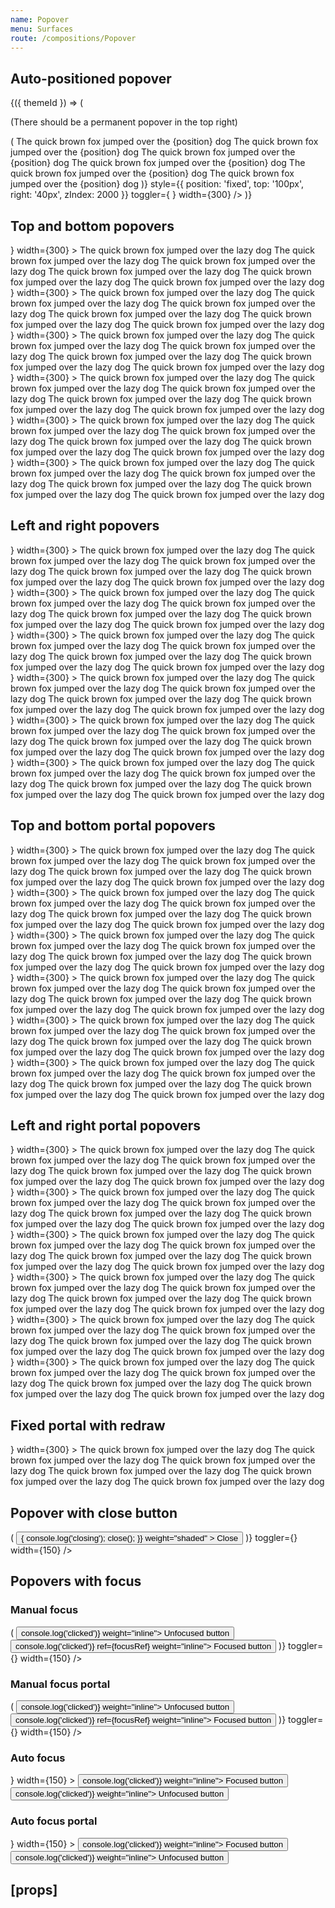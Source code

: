```yaml
---
name: Popover
menu: Surfaces
route: /compositions/Popover
---
```



<PageTitle src="compositions/Popover" title="Popover" />

## Auto-positioned popover

<Playground>
  <ThemeWrapper withThemeId>
    {({ themeId }) => (
      <React.Fragment>
        <p>(There should be a permanent popover in the top right)</p>
        <PortalPopover
          focusable
          initialVisible
          permanent
          height={80}
          layout="horizontal"
          offset={{ horizontal }}
          portal="fixed"
          renderChildren={({ position }) => (
            <Card full raised>
              <Paper contained scrollable color="accent-primary" container="popover" scrollbar="small">
                <Typography as="div" size="small" variants="line-height-comfy">
                  The quick brown fox jumped over the {position} dog The quick brown fox jumped over the {position} dog
                  The quick brown fox jumped over the {position} dog The quick brown fox jumped over the {position} dog
                  The quick brown fox jumped over the {position} dog The quick brown fox jumped over the {position} dog
                </Typography>
              </Paper>
            </Card>
          )}
          style={{ position: 'fixed', top: '100px', right: '40px', zIndex: 2000 }}
          toggler={
            <BlobbrIcon
              aria-label="BlobbrIcon"
              scale="3xlarge"
              style={{ color: themes[themeId]['color-accent-primary'] }}
            />
          }
          width={300}
        />
      </React.Fragment>
    )}
  </ThemeWrapper>
</Playground>

## Top and bottom popovers

<Playground>
  <ThemeWrapper>
    <Flex
      wrap
      alignContent="center"
      direction="row"
      justifyContent="space-between"
      style={{ margin: 'auto', height: '280px', width: '400px' }}
    >
      <div
        style={{
          display: 'flex',
          flexDirection: 'column',
          flex: 'none',
          width: '33%',
          margin: '8px 0',
          alignItems: 'flex-start',
        }}
      >
        <InlinePopover
          initialVisible
          height={80}
          offset={{ vertical }}
          position="top-left"
          toggler={<BlobbrIcon scale="3xlarge" />}
          width={300}
        >
          <Paper contained scrollable color="accent-primary" container="popover" scrollbar="small">
            <Typography as="div" size="small" variants="line-height-comfy">
              The quick brown fox jumped over the lazy dog The quick brown fox jumped over the lazy dog The quick brown
              fox jumped over the lazy dog The quick brown fox jumped over the lazy dog The quick brown fox jumped over
              the lazy dog The quick brown fox jumped over the lazy dog
            </Typography>
          </Paper>
        </InlinePopover>
      </div>
      <div
        style={{
          display: 'flex',
          flexDirection: 'column',
          flex: 'none',
          width: '33%',
          margin: '8px 0',
          alignItems: 'center',
        }}
      >
        <InlinePopover
          initialVisible
          height={80}
          offset={{ vertical }}
          position="top-center"
          toggler={<BlobbrIcon scale="3xlarge" />}
          width={300}
        >
          <Paper contained scrollable color="accent-primary" container="popover" scrollbar="small">
            <Typography as="div" size="small" variants="line-height-comfy">
              The quick brown fox jumped over the lazy dog The quick brown fox jumped over the lazy dog The quick brown
              fox jumped over the lazy dog The quick brown fox jumped over the lazy dog The quick brown fox jumped over
              the lazy dog The quick brown fox jumped over the lazy dog
            </Typography>
          </Paper>
        </InlinePopover>
      </div>
      <div
        style={{
          display: 'flex',
          flexDirection: 'column',
          flex: 'none',
          width: '33%',
          margin: '8px 0',
          alignItems: 'flex-end',
        }}
      >
        <InlinePopover
          initialVisible
          height={80}
          offset={{ vertical }}
          position="top-right"
          toggler={<BlobbrIcon scale="3xlarge" />}
          width={300}
        >
          <Paper contained scrollable color="accent-primary" container="popover" scrollbar="small">
            <Typography as="div" size="small" variants="line-height-comfy">
              The quick brown fox jumped over the lazy dog The quick brown fox jumped over the lazy dog The quick brown
              fox jumped over the lazy dog The quick brown fox jumped over the lazy dog The quick brown fox jumped over
              the lazy dog The quick brown fox jumped over the lazy dog
            </Typography>
          </Paper>
        </InlinePopover>
      </div>
      <div
        style={{
          display: 'flex',
          flexDirection: 'column',
          flex: 'none',
          width: '33%',
          margin: '8px 0',
          alignItems: 'flex-start',
        }}
      >
        <InlinePopover
          initialVisible
          height={80}
          offset={{ vertical }}
          position="bottom-left"
          toggler={<BlobbrIcon scale="3xlarge" />}
          width={300}
        >
          <Paper contained scrollable color="accent-primary" container="popover" scrollbar="small">
            <Typography as="div" size="small" variants="line-height-comfy">
              The quick brown fox jumped over the lazy dog The quick brown fox jumped over the lazy dog The quick brown
              fox jumped over the lazy dog The quick brown fox jumped over the lazy dog The quick brown fox jumped over
              the lazy dog The quick brown fox jumped over the lazy dog
            </Typography>
          </Paper>
        </InlinePopover>
      </div>
      <div
        style={{
          display: 'flex',
          flexDirection: 'column',
          flex: 'none',
          width: '33%',
          margin: '8px 0',
          alignItems: 'center',
        }}
      >
        <InlinePopover
          initialVisible
          height={80}
          offset={{ vertical }}
          position="bottom-center"
          toggler={<BlobbrIcon scale="3xlarge" />}
          width={300}
        >
          <Paper contained scrollable color="accent-primary" container="popover" scrollbar="small">
            <Typography as="div" size="small" variants="line-height-comfy">
              The quick brown fox jumped over the lazy dog The quick brown fox jumped over the lazy dog The quick brown
              fox jumped over the lazy dog The quick brown fox jumped over the lazy dog The quick brown fox jumped over
              the lazy dog The quick brown fox jumped over the lazy dog
            </Typography>
          </Paper>
        </InlinePopover>
      </div>
      <div
        style={{
          display: 'flex',
          flexDirection: 'column',
          flex: 'none',
          width: '33%',
          margin: '8px 0',
          alignItems: 'flex-end',
        }}
      >
        <InlinePopover
          initialVisible
          height={80}
          offset={{ vertical }}
          position="bottom-right"
          toggler={<BlobbrIcon scale="3xlarge" />}
          width={300}
        >
          <Paper contained scrollable color="accent-primary" container="popover" scrollbar="small">
            <Typography as="div" size="small" variants="line-height-comfy">
              The quick brown fox jumped over the lazy dog The quick brown fox jumped over the lazy dog The quick brown
              fox jumped over the lazy dog The quick brown fox jumped over the lazy dog The quick brown fox jumped over
              the lazy dog The quick brown fox jumped over the lazy dog
            </Typography>
          </Paper>
        </InlinePopover>
      </div>
    </Flex>
  </ThemeWrapper>
</Playground>

## Left and right popovers

<Playground>
  <ThemeWrapper>
    <Flex wrap alignContent="center" direction="column" justifyContent="space-between" style={{ height: '400px' }}>
      <div
        style={{
          display: 'flex',
          flexDirection: 'row',
          flex: 'none',
          height: '33%',
          margin: '0 8px',
          alignItems: 'flex-start',
        }}
      >
        <InlinePopover
          initialVisible
          offset={{ horizontal }}
          position="left-top"
          toggler={<BlobbrIcon scale="3xlarge" />}
          width={300}
        >
          <Paper color="accent-primary" container="popover">
            <Typography as="div" size="small" variants="line-height-comfy">
              The quick brown fox jumped over the lazy dog The quick brown fox jumped over the lazy dog The quick brown
              fox jumped over the lazy dog The quick brown fox jumped over the lazy dog The quick brown fox jumped over
              the lazy dog The quick brown fox jumped over the lazy dog
            </Typography>
          </Paper>
        </InlinePopover>
      </div>
      <div
        style={{
          display: 'flex',
          flexDirection: 'row',
          flex: 'none',
          height: '33%',
          margin: '0 8px',
          alignItems: 'center',
        }}
      >
        <InlinePopover
          initialVisible
          offset={{ horizontal }}
          position="left-center"
          toggler={<BlobbrIcon scale="3xlarge" />}
          width={300}
        >
          <Paper color="accent-primary" container="popover">
            <Typography as="div" size="small" variants="line-height-comfy">
              The quick brown fox jumped over the lazy dog The quick brown fox jumped over the lazy dog The quick brown
              fox jumped over the lazy dog The quick brown fox jumped over the lazy dog The quick brown fox jumped over
              the lazy dog The quick brown fox jumped over the lazy dog
            </Typography>
          </Paper>
        </InlinePopover>
      </div>
      <div
        style={{
          display: 'flex',
          flexDirection: 'row',
          flex: 'none',
          height: '33%',
          margin: '0 8px',
          alignItems: 'flex-end',
        }}
      >
        <InlinePopover
          initialVisible
          offset={{ horizontal }}
          position="left-bottom"
          toggler={<BlobbrIcon scale="3xlarge" />}
          width={300}
        >
          <Paper color="accent-primary" container="popover">
            <Typography as="div" size="small" variants="line-height-comfy">
              The quick brown fox jumped over the lazy dog The quick brown fox jumped over the lazy dog The quick brown
              fox jumped over the lazy dog The quick brown fox jumped over the lazy dog The quick brown fox jumped over
              the lazy dog The quick brown fox jumped over the lazy dog
            </Typography>
          </Paper>
        </InlinePopover>
      </div>
      <div
        style={{
          display: 'flex',
          flexDirection: 'row',
          flex: 'none',
          height: '33%',
          margin: '0 8px',
          alignItems: 'flex-start',
        }}
      >
        <InlinePopover
          initialVisible
          offset={{ horizontal }}
          position="right-top"
          toggler={<BlobbrIcon scale="3xlarge" />}
          width={300}
        >
          <Paper color="accent-primary" container="popover">
            <Typography as="div" size="small" variants="line-height-comfy">
              The quick brown fox jumped over the lazy dog The quick brown fox jumped over the lazy dog The quick brown
              fox jumped over the lazy dog The quick brown fox jumped over the lazy dog The quick brown fox jumped over
              the lazy dog The quick brown fox jumped over the lazy dog
            </Typography>
          </Paper>
        </InlinePopover>
      </div>
      <div
        style={{
          display: 'flex',
          flexDirection: 'row',
          flex: 'none',
          height: '33%',
          margin: '0 8px',
          alignItems: 'center',
        }}
      >
        <InlinePopover
          initialVisible
          offset={{ horizontal }}
          position="right-center"
          toggler={<BlobbrIcon scale="3xlarge" />}
          width={300}
        >
          <Paper color="accent-primary" container="popover">
            <Typography as="div" size="small" variants="line-height-comfy">
              The quick brown fox jumped over the lazy dog The quick brown fox jumped over the lazy dog The quick brown
              fox jumped over the lazy dog The quick brown fox jumped over the lazy dog The quick brown fox jumped over
              the lazy dog The quick brown fox jumped over the lazy dog
            </Typography>
          </Paper>
        </InlinePopover>
      </div>
      <div
        style={{
          display: 'flex',
          flexDirection: 'row',
          flex: 'none',
          height: '33%',
          margin: '0 8px',
          alignItems: 'flex-end',
        }}
      >
        <InlinePopover
          initialVisible
          offset={{ horizontal }}
          position="right-bottom"
          toggler={<BlobbrIcon scale="3xlarge" />}
          width={300}
        >
          <Paper color="accent-primary" container="popover">
            <Typography as="div" size="small" variants="line-height-comfy">
              The quick brown fox jumped over the lazy dog The quick brown fox jumped over the lazy dog The quick brown
              fox jumped over the lazy dog The quick brown fox jumped over the lazy dog The quick brown fox jumped over
              the lazy dog The quick brown fox jumped over the lazy dog
            </Typography>
          </Paper>
        </InlinePopover>
      </div>
    </Flex>
  </ThemeWrapper>
</Playground>

## Top and bottom portal popovers

<Playground>
  <ThemeWrapper>
    <Flex
      wrap
      alignContent="center"
      direction="row"
      justifyContent="space-between"
      style={{ margin: 'auto', height: '280px', width: '400px' }}
    >
      <div
        style={{
          display: 'flex',
          flexDirection: 'column',
          flex: 'none',
          width: '33%',
          margin: '8px 0',
          alignItems: 'flex-start',
        }}
      >
        <PortalPopover
          initialVisible
          height={80}
          offset={{ vertical }}
          position="top-left"
          toggler={<BlobbrIcon scale="3xlarge" />}
          width={300}
        >
          <Paper contained scrollable color="accent-primary" container="popover" scrollbar="small">
            <Typography as="div" size="small" variants="line-height-comfy">
              The quick brown fox jumped over the lazy dog The quick brown fox jumped over the lazy dog The quick brown
              fox jumped over the lazy dog The quick brown fox jumped over the lazy dog The quick brown fox jumped over
              the lazy dog The quick brown fox jumped over the lazy dog
            </Typography>
          </Paper>
        </PortalPopover>
      </div>
      <div
        style={{
          display: 'flex',
          flexDirection: 'column',
          flex: 'none',
          width: '33%',
          margin: '8px 0',
          alignItems: 'center',
        }}
      >
        <PortalPopover
          initialVisible
          height={80}
          offset={{ vertical }}
          position="top-center"
          toggler={<BlobbrIcon scale="3xlarge" />}
          width={300}
        >
          <Paper contained scrollable color="accent-primary" container="popover" scrollbar="small">
            <Typography as="div" size="small" variants="line-height-comfy">
              The quick brown fox jumped over the lazy dog The quick brown fox jumped over the lazy dog The quick brown
              fox jumped over the lazy dog The quick brown fox jumped over the lazy dog The quick brown fox jumped over
              the lazy dog The quick brown fox jumped over the lazy dog
            </Typography>
          </Paper>
        </PortalPopover>
      </div>
      <div
        style={{
          display: 'flex',
          flexDirection: 'column',
          flex: 'none',
          width: '33%',
          margin: '8px 0',
          alignItems: 'flex-end',
        }}
      >
        <PortalPopover
          initialVisible
          height={80}
          offset={{ vertical }}
          position="top-right"
          toggler={<BlobbrIcon scale="3xlarge" />}
          width={300}
        >
          <Paper contained scrollable color="accent-primary" container="popover" scrollbar="small">
            <Typography as="div" size="small" variants="line-height-comfy">
              The quick brown fox jumped over the lazy dog The quick brown fox jumped over the lazy dog The quick brown
              fox jumped over the lazy dog The quick brown fox jumped over the lazy dog The quick brown fox jumped over
              the lazy dog The quick brown fox jumped over the lazy dog
            </Typography>
          </Paper>
        </PortalPopover>
      </div>
      <div
        style={{
          display: 'flex',
          flexDirection: 'column',
          flex: 'none',
          width: '33%',
          margin: '8px 0',
          alignItems: 'flex-start',
        }}
      >
        <PortalPopover
          initialVisible
          height={80}
          offset={{ vertical }}
          position="bottom-left"
          toggler={<BlobbrIcon scale="3xlarge" />}
          width={300}
        >
          <Paper contained scrollable color="accent-primary" container="popover" scrollbar="small">
            <Typography as="div" size="small" variants="line-height-comfy">
              The quick brown fox jumped over the lazy dog The quick brown fox jumped over the lazy dog The quick brown
              fox jumped over the lazy dog The quick brown fox jumped over the lazy dog The quick brown fox jumped over
              the lazy dog The quick brown fox jumped over the lazy dog
            </Typography>
          </Paper>
        </PortalPopover>
      </div>
      <div
        style={{
          display: 'flex',
          flexDirection: 'column',
          flex: 'none',
          width: '33%',
          margin: '8px 0',
          alignItems: 'center',
        }}
      >
        <PortalPopover
          initialVisible
          height={80}
          offset={{ vertical }}
          position="bottom-center"
          toggler={<BlobbrIcon scale="3xlarge" />}
          width={300}
        >
          <Paper contained scrollable color="accent-primary" container="popover" scrollbar="small">
            <Typography as="div" size="small" variants="line-height-comfy">
              The quick brown fox jumped over the lazy dog The quick brown fox jumped over the lazy dog The quick brown
              fox jumped over the lazy dog The quick brown fox jumped over the lazy dog The quick brown fox jumped over
              the lazy dog The quick brown fox jumped over the lazy dog
            </Typography>
          </Paper>
        </PortalPopover>
      </div>
      <div
        style={{
          display: 'flex',
          flexDirection: 'column',
          flex: 'none',
          width: '33%',
          margin: '8px 0',
          alignItems: 'flex-end',
        }}
      >
        <PortalPopover
          initialVisible
          height={80}
          offset={{ vertical }}
          position="bottom-right"
          toggler={<BlobbrIcon scale="3xlarge" />}
          width={300}
        >
          <Paper contained scrollable color="accent-primary" container="popover" scrollbar="small">
            <Typography as="div" size="small" variants="line-height-comfy">
              The quick brown fox jumped over the lazy dog The quick brown fox jumped over the lazy dog The quick brown
              fox jumped over the lazy dog The quick brown fox jumped over the lazy dog The quick brown fox jumped over
              the lazy dog The quick brown fox jumped over the lazy dog
            </Typography>
          </Paper>
        </PortalPopover>
      </div>
    </Flex>
  </ThemeWrapper>
</Playground>

## Left and right portal popovers

<Playground>
  <ThemeWrapper>
    <Flex wrap alignContent="center" direction="column" justifyContent="space-between" style={{ height: '400px' }}>
      <div
        style={{
          display: 'flex',
          flexDirection: 'row',
          flex: 'none',
          height: '33%',
          margin: '0 8px',
          alignItems: 'flex-start',
        }}
      >
        <PortalPopover
          initialVisible
          offset={{ horizontal }}
          position="left-top"
          toggler={<BlobbrIcon scale="3xlarge" />}
          width={300}
        >
          <Paper color="accent-primary" container="popover">
            <Typography as="div" size="small" variants="line-height-comfy">
              The quick brown fox jumped over the lazy dog The quick brown fox jumped over the lazy dog The quick brown
              fox jumped over the lazy dog The quick brown fox jumped over the lazy dog The quick brown fox jumped over
              the lazy dog The quick brown fox jumped over the lazy dog
            </Typography>
          </Paper>
        </PortalPopover>
      </div>
      <div
        style={{
          display: 'flex',
          flexDirection: 'row',
          flex: 'none',
          height: '33%',
          margin: '0 8px',
          alignItems: 'center',
        }}
      >
        <PortalPopover
          initialVisible
          offset={{ horizontal }}
          position="left-center"
          toggler={<BlobbrIcon scale="3xlarge" />}
          width={300}
        >
          <Paper color="accent-primary" container="popover">
            <Typography as="div" size="small" variants="line-height-comfy">
              The quick brown fox jumped over the lazy dog The quick brown fox jumped over the lazy dog The quick brown
              fox jumped over the lazy dog The quick brown fox jumped over the lazy dog The quick brown fox jumped over
              the lazy dog The quick brown fox jumped over the lazy dog
            </Typography>
          </Paper>
        </PortalPopover>
      </div>
      <div
        style={{
          display: 'flex',
          flexDirection: 'row',
          flex: 'none',
          height: '33%',
          margin: '0 8px',
          alignItems: 'flex-end',
        }}
      >
        <PortalPopover
          initialVisible
          offset={{ horizontal }}
          position="left-bottom"
          toggler={<BlobbrIcon scale="3xlarge" />}
          width={300}
        >
          <Paper color="accent-primary" container="popover">
            <Typography as="div" size="small" variants="line-height-comfy">
              The quick brown fox jumped over the lazy dog The quick brown fox jumped over the lazy dog The quick brown
              fox jumped over the lazy dog The quick brown fox jumped over the lazy dog The quick brown fox jumped over
              the lazy dog The quick brown fox jumped over the lazy dog
            </Typography>
          </Paper>
        </PortalPopover>
      </div>
      <div
        style={{
          display: 'flex',
          flexDirection: 'row',
          flex: 'none',
          height: '33%',
          margin: '0 8px',
          alignItems: 'flex-start',
        }}
      >
        <PortalPopover
          initialVisible
          offset={{ horizontal }}
          position="right-top"
          toggler={<BlobbrIcon scale="3xlarge" />}
          width={300}
        >
          <Paper color="accent-primary" container="popover">
            <Typography as="div" size="small" variants="line-height-comfy">
              The quick brown fox jumped over the lazy dog The quick brown fox jumped over the lazy dog The quick brown
              fox jumped over the lazy dog The quick brown fox jumped over the lazy dog The quick brown fox jumped over
              the lazy dog The quick brown fox jumped over the lazy dog
            </Typography>
          </Paper>
        </PortalPopover>
      </div>
      <div
        style={{
          display: 'flex',
          flexDirection: 'row',
          flex: 'none',
          height: '33%',
          margin: '0 8px',
          alignItems: 'center',
        }}
      >
        <PortalPopover
          initialVisible
          offset={{ horizontal }}
          position="right-center"
          toggler={<BlobbrIcon scale="3xlarge" />}
          width={300}
        >
          <Paper color="accent-primary" container="popover">
            <Typography as="div" size="small" variants="line-height-comfy">
              The quick brown fox jumped over the lazy dog The quick brown fox jumped over the lazy dog The quick brown
              fox jumped over the lazy dog The quick brown fox jumped over the lazy dog The quick brown fox jumped over
              the lazy dog The quick brown fox jumped over the lazy dog
            </Typography>
          </Paper>
        </PortalPopover>
      </div>
      <div
        style={{
          display: 'flex',
          flexDirection: 'row',
          flex: 'none',
          height: '33%',
          margin: '0 8px',
          alignItems: 'flex-end',
        }}
      >
        <PortalPopover
          initialVisible
          offset={{ horizontal }}
          position="right-bottom"
          toggler={<BlobbrIcon scale="3xlarge" />}
          width={300}
        >
          <Paper color="accent-primary" container="popover">
            <Typography as="div" size="small" variants="line-height-comfy">
              The quick brown fox jumped over the lazy dog The quick brown fox jumped over the lazy dog The quick brown
              fox jumped over the lazy dog The quick brown fox jumped over the lazy dog The quick brown fox jumped over
              the lazy dog The quick brown fox jumped over the lazy dog
            </Typography>
          </Paper>
        </PortalPopover>
      </div>
    </Flex>
  </ThemeWrapper>
</Playground>

## Fixed portal with redraw

<Playground>
  <ThemeWrapper style={{ paddingTop: 60, paddingBottom: 60 }}>
    <PortalPopover
      initialVisible
      offset={{ vertical }}
      portal="fixed"
      position="right-center"
      toggler={<BlobbrIcon scale="3xlarge" />}
      width={300}
    >
      <Paper color="accent-primary" container="popover">
        <Typography as="div" size="small" variants="line-height-comfy">
          The quick brown fox jumped over the lazy dog The quick brown fox jumped over the lazy dog The quick brown fox
          jumped over the lazy dog The quick brown fox jumped over the lazy dog The quick brown fox jumped over the lazy
          dog The quick brown fox jumped over the lazy dog
        </Typography>
      </Paper>
    </PortalPopover>
  </ThemeWrapper>
</Playground>

## Popover with close button

<Playground>
  <ThemeWrapper>
    <PortalPopover
      focusable
      height={32}
      offset={{ vertical, horizontal: 20 }}
      position="right-center"
      renderChildren={({ close }) => (
        <Button
          color="primary"
          onClick={() => {
            console.log('closing');
            close();
          }}
          weight="shaded"
        >
          Close
        </Button>
      )}
      toggler={<BlobbrIcon scale="3xlarge" />}
      width={150}
    />
  </ThemeWrapper>
</Playground>

## Popovers with focus

<Playground>
  <ThemeWrapper>
    <Flex wrap justifyContent="space-between">
      <div style={{ width: 220, height: 120, textAlign: 'center' }}>
        <h3>Manual focus</h3>
        <InlinePopover
          focusable
          height={74}
          offset={{ vertical }}
          position="right-center"
          renderChildren={({ focusRef }) => (
            <Card full raised>
              <Paper contained scrollable color="accent-primary" container="popover" scrollbar="small">
                <Typography as="div" variants="reset">
                  <Rhythm my={1}>
                    <Button contrast onClick={() => console.log('clicked')} weight="inline">
                      Unfocused button
                    </Button>
                    <Button contrast onClick={() => console.log('clicked')} ref={focusRef} weight="inline">
                      Focused button
                    </Button>
                  </Rhythm>
                </Typography>
              </Paper>
            </Card>
          )}
          toggler={<BlobbrIcon scale="3xlarge" />}
          width={150}
        />
      </div>
      <div style={{ width: 220, height: 120, textAlign: 'center' }}>
        <h3>Manual focus portal</h3>
        <PortalPopover
          focusable
          height={74}
          offset={{ vertical }}
          position="right-center"
          renderChildren={({ focusRef }) => (
            <Card full raised>
              <Paper contained scrollable color="accent-primary" container="popover" scrollbar="small">
                <Typography as="div" variants="reset">
                  <Rhythm my={1}>
                    <Button contrast onClick={() => console.log('clicked')} weight="inline">
                      Unfocused button
                    </Button>
                    <Button contrast onClick={() => console.log('clicked')} ref={focusRef} weight="inline">
                      Focused button
                    </Button>
                  </Rhythm>
                </Typography>
              </Paper>
            </Card>
          )}
          toggler={<BlobbrIcon scale="3xlarge" />}
          width={150}
        />
      </div>
      <div style={{ width: 220, height: 120, textAlign: 'center' }}>
        <h3>Auto focus</h3>
        <InlinePopover
          focusable
          height={74}
          offset={{ vertical }}
          position="right-center"
          toggler={<BlobbrIcon scale="3xlarge" />}
          width={150}
        >
          <Card full raised>
            <Paper contained scrollable color="accent-primary" container="popover" scrollbar="small">
              <Typography as="div" variants="reset">
                <Rhythm my={1}>
                  <Button contrast onClick={() => console.log('clicked')} weight="inline">
                    Focused button
                  </Button>
                  <Button contrast onClick={() => console.log('clicked')} weight="inline">
                    Unfocused button
                  </Button>
                </Rhythm>
              </Typography>
            </Paper>
          </Card>
        </InlinePopover>
      </div>
      <div style={{ width: 220, height: 120, textAlign: 'center' }}>
        <h3>Auto focus portal</h3>
        <PortalPopover
          focusable
          height={74}
          offset={{ vertical }}
          position="right-center"
          toggler={<BlobbrIcon scale="3xlarge" />}
          width={150}
        >
          <Card full raised>
            <Paper contained scrollable color="accent-primary" container="popover" scrollbar="small">
              <Typography as="div" variants="reset">
                <Rhythm my={1}>
                  <Button contrast onClick={() => console.log('clicked')} weight="inline">
                    Focused button
                  </Button>
                  <Button contrast onClick={() => console.log('clicked')} weight="inline">
                    Unfocused button
                  </Button>
                </Rhythm>
              </Typography>
            </Paper>
          </Card>
        </PortalPopover>
      </div>
    </Flex>
  </ThemeWrapper>
</Playground>

## \[props\]

<Props of={Popover} />
